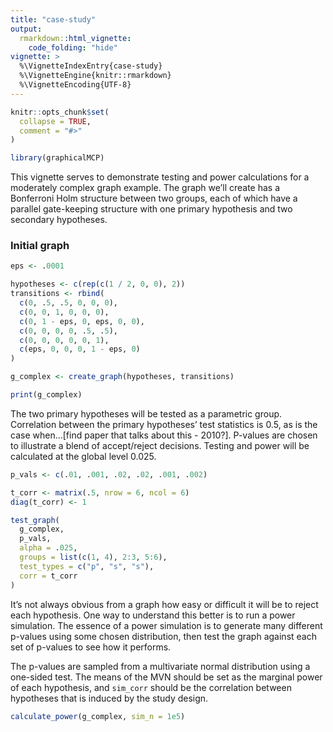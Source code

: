 ```yaml
---
title: "case-study"
output:
  rmarkdown::html_vignette:
    code_folding: "hide"
vignette: >
  %\VignetteIndexEntry{case-study}
  %\VignetteEngine{knitr::rmarkdown}
  %\VignetteEncoding{UTF-8}
---
```


```r
knitr::opts_chunk$set(
  collapse = TRUE,
  comment = "#>"
)
```

```r
library(graphicalMCP)
```

This vignette serves to demonstrate testing and power calculations for a moderately complex graph example. The graph we'll create has a Bonferroni Holm structure between two groups, each of which have a parallel gate-keeping structure with one primary hypothesis and two secondary hypotheses.

### Initial graph

```r
eps <- .0001

hypotheses <- c(rep(c(1 / 2, 0, 0), 2))
transitions <- rbind(
  c(0, .5, .5, 0, 0, 0),
  c(0, 0, 1, 0, 0, 0),
  c(0, 1 - eps, 0, eps, 0, 0),
  c(0, 0, 0, 0, .5, .5),
  c(0, 0, 0, 0, 0, 1),
  c(eps, 0, 0, 0, 1 - eps, 0)
)

g_complex <- create_graph(hypotheses, transitions)

print(g_complex)
```

The two primary hypotheses will be tested as a parametric group. Correlation between the primary hypotheses' test statistics is 0.5, as is the case when...[find paper that talks about this - 2010?]. P-values are chosen to illustrate a blend of accept/reject decisions. Testing and power will be calculated at the global level 0.025.

```r
p_vals <- c(.01, .001, .02, .02, .001, .002)

t_corr <- matrix(.5, nrow = 6, ncol = 6)
diag(t_corr) <- 1

test_graph(
  g_complex,
  p_vals,
  alpha = .025,
  groups = list(c(1, 4), 2:3, 5:6),
  test_types = c("p", "s", "s"),
  corr = t_corr
)
```

It's not always obvious from a graph how easy or difficult it will be to reject each hypothesis. One way to understand this better is to run a power simulation. The essence of a power simulation is to generate many different p-values using some chosen distribution, then test the graph against each set of p-values to see how it performs.

The p-values are sampled from a multivariate normal distribution using a one-sided test. The means of the MVN should be set as the marginal power of each hypothesis, and `sim_corr` should be the correlation between hypotheses that is induced by the study design.

```r
calculate_power(g_complex, sim_n = 1e5)
```


